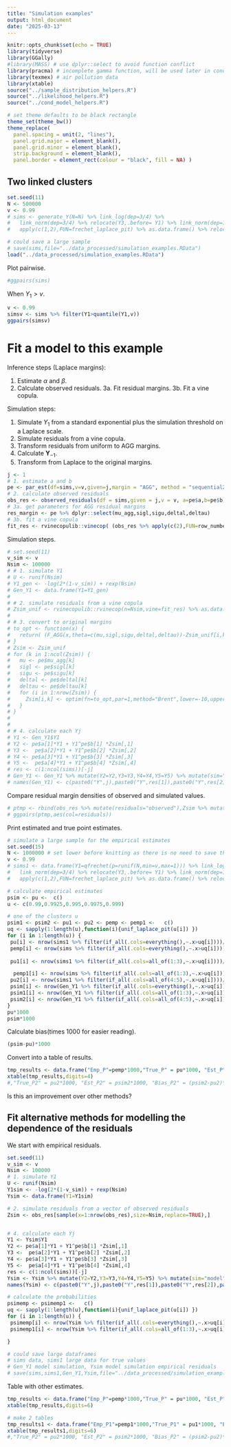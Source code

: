 ```yaml
---
title: "Simulation examples"
output: html_document
date: "2025-03-13"
---
```


```r
knitr::opts_chunk$set(echo = TRUE)
library(tidyverse)
library(GGally)
#library(MASS) # use dplyr::select to avoid function conflict
library(pracma) # incomplete gamma function, will be used later in cond.ext.model for modelling the residual margins
library(texmex) # air pollution data
library(xtable)
source("../sample_distribution_helpers.R")
source("../likelihood_helpers.R")
source("../cond_model_helpers.R")

# set theme defaults to be black rectangle
theme_set(theme_bw())
theme_replace(
  panel.spacing = unit(2, "lines"),
  panel.grid.major = element_blank(),
  panel.grid.minor = element_blank(),
  strip.background = element_blank(),
  panel.border = element_rect(colour = "black", fill = NA) )

```

## Two linked clusters

```r
set.seed(11)
N <- 500000
v <- 0.99
# sims <- generate_Y(N=N) %>% link_log(dep=3/4) %>%
#   link_norm(dep=3/4) %>% relocate(Y3,.before= Y1) %>% link_norm(dep=1/4) %>% link_log(dep=3/4) %>%
#   apply(c(1,2),FUN=frechet_laplace_pit) %>% as.data.frame() %>% relocate(Y3,.after = Y2)

# could save a large sample
# save(sims,file="../data_processed/simulation_examples.RData")
load("../data_processed/simulation_examples.RData")
```

Plot pairwise.

```r
#ggpairs(sims)
```

When $Y_1>v$.

```r
v <- 0.99
simsv <- sims %>% filter(Y1>quantile(Y1,v))
ggpairs(simsv)
```


# Fit a model to this example

Inference steps (Laplace margins):

1.  Estimate $\alpha$ and $\beta$.
2.  Calculate observed residuals.
3a.  Fit residual margins.
3b.  Fit a vine copula.

Simulation steps:

1.  Simulate $Y_1$ from a standard exponential plus the simulation threshold on a Laplace scale.
2.  Simulate residuals from a vine copula.
3.  Transform residuals from uniform to AGG margins.
4.  Calculate $\boldsymbol{Y}_{-1}$.
5.  Transform from Laplace to the original margins.

```r
j <- 1
# 1. estimate a and b
pe <- par_est(df=sims,v=v,given=j,margin = "AGG", method = "sequential2")
# 2. calculate observed residuals
obs_res <- observed_residuals(df = sims,given = j,v = v, a=pe$a,b=pe$b)
# 3a. get parameters for AGG residual margins
res_margin <- pe %>% dplyr::select(mu_agg,sigl,sigu,deltal,deltau)
# 3b. fit a vine copula
fit_res <- rvinecopulib::vinecop( (obs_res %>% apply(c(2),FUN=row_number))/(nrow(sims)*(1-v)+1))  
```

Simulation steps.

```r
# set.seed(11)
v_sim <- v
Nsim <- 100000
# # 1. simulate Y1
# U <- runif(Nsim)
# Y1_gen <- -log(2*(1-v_sim)) + rexp(Nsim)
# Gen_Y1 <- data.frame(Y1=Y1_gen)
# 
# # 2. simulate residuals from a vine copula
# Zsim_unif <- rvinecopulib::rvinecop(n=Nsim,vine=fit_res) %>% as.data.frame()
# 
# # 3. convert to original margins
# to_opt <- function(x) {
#   return( (F_AGG(x,theta=c(mu,sigl,sigu,deltal,deltau))-Zsim_unif[i,k])^2  )  
# }
# Zsim <- Zsim_unif
# for (k in 1:ncol(Zsim)) {
#   mu <- pe$mu_agg[k]
#   sigl <- pe$sigl[k]
#   sigu <- pe$sigu[k]
#   deltal <- pe$deltal[k]
#   deltau <- pe$deltau[k]
#   for (i in 1:nrow(Zsim)) {
#     Zsim[i,k] <- optim(fn=to_opt,par=1,method="Brent",lower=-10,upper=10)$par
#   }
# }
# 
# 
# # 4. calculate each Yj
# Y1 <- Gen_Y1$Y1
# Y2 <- pe$a[1]*Y1 + Y1^pe$b[1] *Zsim[,1]
# Y3 <-  pe$a[2]*Y1 + Y1^pe$b[2] *Zsim[,2]
# Y4 <- pe$a[3]*Y1 + Y1^pe$b[3] *Zsim[,3]
# Y5 <-  pe$a[4]*Y1 + Y1^pe$b[4] *Zsim[,4]
# res <- c(1:ncol(sims))[-j]
# Gen_Y1 <- Gen_Y1 %>% mutate(Y2=Y2,Y3=Y3,Y4=Y4,Y5=Y5) %>% mutate(sim="model")
# names(Gen_Y1) <- c(paste0("Y",j),paste0("Y",res[1]),paste0("Y",res[2]),paste0("Y",res[3]),paste0("Y",res[4]),"sim")
```

Compare residual margin densities of observed and simulated values.

```r
# ptmp <- rbind(obs_res %>% mutate(residuals="observed"),Zsim %>% mutate(residuals="simulated"))
# ggpairs(ptmp,aes(col=residuals)) 
```


Print estimated and true point estimates.

```r
# simulate a large sample for the empirical estimates
set.seed(15)
N <- 1000000 # set lower before knitting as there is no need to save this object as lower N still gives useful estimates
v <- 0.99
# sims1 <- data.frame(Y1=qfrechet(p=runif(N,min=v,max=1))) %>% link_log(dep=3/4) %>%
#   link_norm(dep=3/4) %>% relocate(Y3,.before= Y1) %>% link_norm(dep=1/4) %>% link_log(dep=3/4) %>%
#   apply(c(1,2),FUN=frechet_laplace_pit) %>% as.data.frame() %>% relocate(Y3,.after = Y2)

# calculate empirical estimates
psim <- pu <-  c()
u <- c(0.99,0.9925,0.995,0.9975,0.999)

# one of the clusters u
psim1 <- psim2 <- pu1 <- pu2 <- pemp <- pemp1 <-   c()
uq <- sapply(1:length(u),function(i){unif_laplace_pit(u[i]) })
for (i in 1:length(u)) {
 pu[i] <- nrow(sims1 %>% filter(if_all(.cols=everything(),~.x>uq[i])))/nrow(sims1)*(1-v)
 pemp[i] <- nrow(sims %>% filter(if_all(.cols=everything(),~.x>uq[i])))/nrow(sims)
 
 pu1[i] <- nrow(sims1 %>% filter(if_all(.cols=all_of(1:3),~.x>uq[i])))/nrow(sims1)*(1-v)

  pemp1[i] <- nrow(sims %>% filter(if_all(.cols=all_of(1:3),~.x>uq[i])))/nrow(sims)
 pu2[i] <- nrow(sims1 %>% filter(if_all(.cols=all_of(4:5),~.x>uq[i])))/nrow(sims1)*(1-v)
 psim[i] <- nrow(Gen_Y1 %>% filter(if_all(.cols=everything(),~.x>uq[i])))*(1-u[i])/Nsim
 psim1[i] <- nrow(Gen_Y1 %>% filter(if_all(.cols=all_of(1:3),~.x>uq[i])))*(1-u[i])/Nsim
 psim2[i] <- nrow(Gen_Y1 %>% filter(if_all(.cols=all_of(4:5),~.x>uq[i])))*(1-u[i])/Nsim 
}
pu*1000
psim*1000
```

Calculate bias(times 1000 for easier reading).

```r
(psim-pu)*1000
```

Convert into a table of results.

```r
tmp_results <- data.frame("Emp_P"=pemp*1000,"True_P" = pu*1000, "Est_P" = psim*1000, "Bias_P" = (psim-pu)*1000,"Emp_P1"=pemp1*1000,"True_P1" = pu1*1000, "Est_P1" = psim1*1000, "Bias_P1" = (psim1-pu1)*1000)
xtable(tmp_results,digits=4)
#,"True_P2" = pu2*1000, "Est_P2" = psim2*1000, "Bias_P2" = (psim2-pu2)*1000
```


Is this an improvement over other methods?

## Fit alternative methods for modelling the dependence of the residuals

We start with empirical residuals.


```r
set.seed(11)
v_sim <- v
Nsim <- 100000
# 1. simulate Y1
U <- runif(Nsim)
Y1sim <- -log(2*(1-v_sim)) + rexp(Nsim)
Ysim <- data.frame(Y1=Y1sim)

# 2. simulate residuals from a vector of observed residuals
Zsim <- obs_res[sample(x=1:nrow(obs_res),size=Nsim,replace=TRUE),]


# 4. calculate each Yj
Y1 <- Ysim$Y1
Y2 <- pe$a[1]*Y1 + Y1^pe$b[1] *Zsim[,1]
Y3 <-  pe$a[2]*Y1 + Y1^pe$b[2] *Zsim[,2]
Y4 <- pe$a[3]*Y1 + Y1^pe$b[3] *Zsim[,3]
Y5 <-  pe$a[4]*Y1 + Y1^pe$b[4] *Zsim[,4]
res <- c(1:ncol(sims))[-j]
Ysim <- Ysim %>% mutate(Y2=Y2,Y3=Y3,Y4=Y4,Y5=Y5) %>% mutate(sim="model")
names(Ysim) <- c(paste0("Y",j),paste0("Y",res[1]),paste0("Y",res[2]),paste0("Y",res[3]),paste0("Y",res[4]),"sim")

# calculate the probabilities
psimemp <- psimemp1 <-   c()
uq <- sapply(1:length(u),function(i){unif_laplace_pit(u[i]) })
for (i in 1:length(u)) {
 psimemp[i] <- nrow(Ysim %>% filter(if_all(.cols=everything(),~.x>uq[i])))*(1-u[i])/Nsim
 psimemp1[i] <- nrow(Ysim %>% filter(if_all(.cols=all_of(1:3),~.x>uq[i])))*(1-u[i])/Nsim

}

# could save large dataframes
# sims data, sims1 large data for true values
# Gen_Y1 model simulation, Ysim model simulation empirical residuals
# save(sims,sims1,Gen_Y1,Ysim,file="../data_processed/simulation_examples.RData")
```


Table with other estimates.

```r
tmp_results <- data.frame("Emp_P"=pemp*1000,"True_P" = pu*1000, "Est_P" = psim*1000, "Bias_P" = (psim-pu)*1000,"Est_P_empres" = psimemp*1000, "Bias_P_empres" = (psimemp-pu)*1000)
xtable(tmp_results,digits=6)

# make 2 tables
tmp_results1 <- data.frame("Emp_P1"=pemp1*1000,"True_P1" = pu1*1000, "Est_P1" = psim1*1000, "Bias_P1" = (psim1-pu1)*1000,"Est_P1_empres" = psimemp1*1000, "Bias_P1_empres" = (psimemp1-pu1)*1000)
xtable(tmp_results1,digits=6)
#,"True_P2" = pu2*1000, "Est_P2" = psim2*1000, "Bias_P2" = (psim2-pu2)*1000

```

